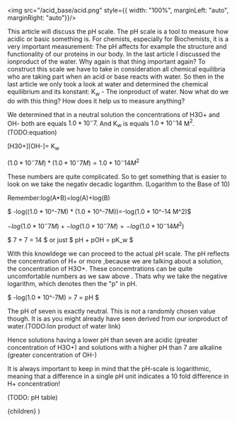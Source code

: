 <img src="/acid_base/acid.png" style={{ width: "100%", marginLeft: "auto", marginRight: "auto"}}/>


This article will discuss the pH scale. The pH scale is a tool to measure how acidic or basic something is. For chemists, especially for Biochemists, it is a very important measurement: The pH affects for example the structure and functionality of our proteins in our body.
In the last article I discussed the ionproduct of the water. Why again is that thing important again?
To construct this scale we have to take in consideration all chemical equilibria who are taking part when an acid or base reacts with water.
So then in the last article we only took a look at water and determined the chemical equilibrium and its konstant: K$_w$ - The ionproduct of water. Now what do we do with this thing? How does it help us to measure anything?

We determined that in a neutral solution the concentrations of H3O+ and OH- both are equals $1.0 * 10^-7$. And K$_w$ is equals $1.0 * 10^-14$ M$^2$. (TODO:equation)

[H30+][OH-]= K$_w$

$(1.0 * 10^-7M) * (1.0 * 10^-7M) = 1.0 * 10^-14 M^2$

These numbers are quite complicated. So to get something that is easier to look on we take the negativ decadic logarithm. (Logarithm to the Base of 10)

Remember:log(A*B)=log(A)+log(B)

$ -log((1.0 * 10^-7M) * (1.0 * 10^-7M))=-log(1.0 * 10^-14 M^2)$

$-log(1.0 * 10^-7M) + -log(1.0 * 10^-7M)=-log(1.0 * 10^-14 M^2)$

$ 7 + 7 = 14 $ or just $ pH + pOH = pK_w $

With this knowldege we can proceed to the actual pH scale. The pH reflects the concentration of H+ or more ,because we are talking about a solution, the concentration of H3O+.
These concemtrations can be quite uncomfortable numbers as we saw above . Thats why we take the negative logarithm, which denotes then the "p" in pH.

$ -log(1.0 * 10^-7M) = 7 = pH $

The pH of seven is exactly neutral. This is not a randomly chosen value though. It is as you might already have seen derived from our ionproduct of water.(TODO:Ion product of water link)

Hence solutions having a lower pH than seven are acidic (greater concentration of H3O+) and solutions with a higher pH than 7 are alkaline (greater concentration of OH-)

It is always important to keep in mind that the pH-scale is logarithmic, meaning that a difference in a single pH unit indicates a 10 fold difference in H+ concentration!

(TODO: pH table)









  <LayoutPostWrapper pageIdx={1} title="Acid & Base chemistry: The pH-scale" date="2022-09-01">
    {children}
  </LayoutPostWrapper>
)
